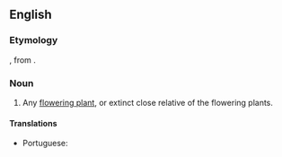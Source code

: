 ==English==

===Etymology===
{{confix|antho|phyte|t1=flower|t2=plant|lang=en}}, from {{etyl|grc|en}} {{m|grc|ἄνθος||flower}}.

===Noun===
{{en-noun}}

# {{lb|en|botany}} Any [[flowering plant]], or extinct close relative of the flowering plants.

====Translations====
{{trans-top|any angiosperm or related extinct plants}}
* Portuguese: {{t|pt|antófita|f}}
{{trans-mid}}
{{trans-bottom}}